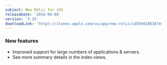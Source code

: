 ```yaml
---
subject: New Relic for iOS
releaseDate: '2016-09-08'
version: '3.25'
downloadLink: 'https://itunes.apple.com/us/app/new-relic/id594038638?mt=8'
---
```


### New features

* Improved support for large numbers of applications & servers.
* See more summary details in the index views.
